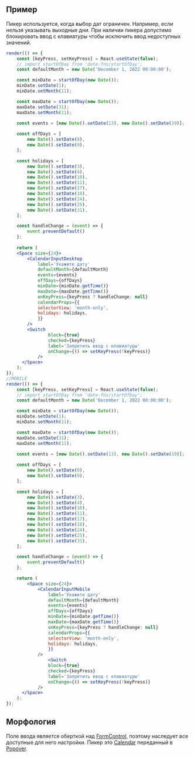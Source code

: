 ## Пример

Пикер используется, когда выбор дат ограничен. Например, если нельзя указывать выходные дни. 
При наличии пикера допустимо блокировать ввод с клавиатуры чтобы исключить ввод недоступных значений.

```jsx live mobileHeight=640
render(() => {
    const [keyPress, setKeyPress] = React.useState(false);
    // import startOfDay from 'date-fns/startOfDay';
    const defaultMonth = new Date('December 1, 2022 00:00:00'); 

    const minDate = startOfDay(new Date());
    minDate.setDate(1);
    minDate.setMonth(11);

    const maxDate = startOfDay(new Date());
    maxDate.setDate(31);
    maxDate.setMonth(11);
    
    const events = [new Date().setDate(13), new Date().setDate(19)];

    const offDays = [
        new Date().setDate(8),
        new Date().setDate(9),
    ];

    const holidays = [
        new Date().setDate(3),
        new Date().setDate(4),
        new Date().setDate(10),
        new Date().setDate(11),
        new Date().setDate(17),
        new Date().setDate(18),
        new Date().setDate(24),
        new Date().setDate(25),
        new Date().setDate(31),
    ];

    const handleChange = (event) => {
        event.preventDefault()
    };
        
    return (
    <Space size={24}>
        <CalendarInputDesktop 
            label='Укажите дату'
            defaultMonth={defaultMonth}  
            events={events}
            offDays={offDays}                 
            minDate={minDate.getTime()}
            maxDate={maxDate.getTime()} 
            onKeyPress={keyPress ? handleChange: null}
            calendarProps={{
            selectorView: 'month-only',
            holidays: holidays,
            }}
        />
        <Switch
                block={true}
                checked={keyPress}
                label='Запретить ввод с клавиатуры'
                onChange={() => setKeyPress(!keyPress)}
            />
      </Space>
    );
});
//MOBILE
render(() => {
    const [keyPress, setKeyPress] = React.useState(false);
    // import startOfDay from 'date-fns/startOfDay';
    const defaultMonth = new Date('December 1, 2022 00:00:00'); 

    const minDate = startOfDay(new Date());
    minDate.setDate(1);
    minDate.setMonth(11);

    const maxDate = startOfDay(new Date());
    maxDate.setDate(31);
    maxDate.setMonth(11);
    
    const events = [new Date().setDate(13), new Date().setDate(19)];

    const offDays = [
        new Date().setDate(8),
        new Date().setDate(9),
    ];

    const holidays = [
        new Date().setDate(3),
        new Date().setDate(4),
        new Date().setDate(10),
        new Date().setDate(11),
        new Date().setDate(17),
        new Date().setDate(18),
        new Date().setDate(24),
        new Date().setDate(25),
        new Date().setDate(31),
    ];

    const handleChange = (event) => {
        event.preventDefault()
    };

    return (
        <Space size={24}>
            <CalendarInputMobile 
                label='Укажите дату'  
                defaultMonth={defaultMonth} 
                events={events}
                offDays={offDays}                 
                minDate={minDate.getTime()}
                maxDate={maxDate.getTime()} 
                onKeyPress={keyPress ? handleChange: null}
                calendarProps={{
                selectorView: 'month-only',
                holidays: holidays,
                }}
            />
                <Switch
                block={true}
                checked={keyPress}
                label='Запретить ввод с клавиатуры'
                onChange={() => setKeyPress(!keyPress)}
            />
      </Space>
    );
});
```

## Морфология

Поле ввода является оберткой над [FormControl](/docs/компоненты-инпуты-formcontrol--form-control),
поэтому наследует все доступные для него настройки. Пикер это
[Calendar](/docs/компоненты-календари-calendar--calendar) переданный в [Popover](/docs/компоненты-модалки-и-поповеры-popover--popover).
